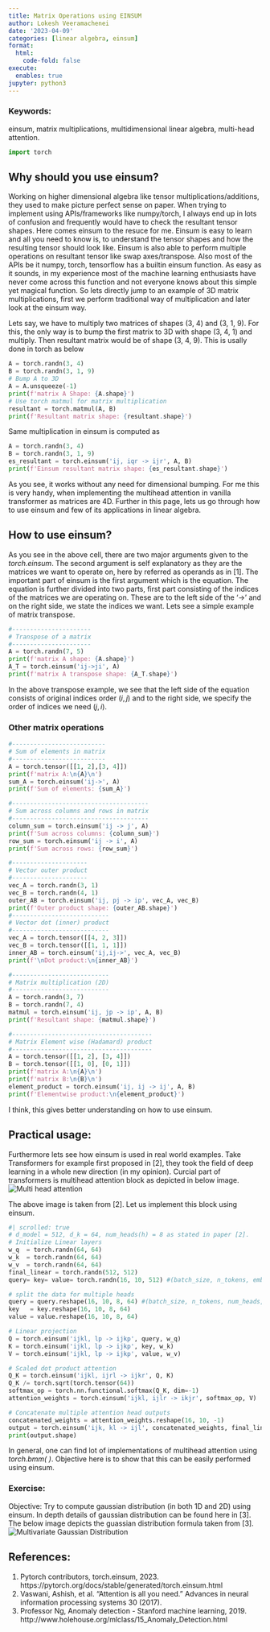 ```yaml
---
title: Matrix Operations using EINSUM
author: Lokesh Veeramachenei
date: '2023-04-09'
categories: [linear algebra, einsum]
format:
  html:
    code-fold: false
execute:
  enables: true
jupyter: python3
---
```


### Keywords:
einsum, matrix multiplications, multidimensional linear algebra, multi-head attention.

```python
import torch
```

## Why should you use einsum?
Working on higher dimensional algebra like tensor multiplications/additions, they used to make picture perfect sense on paper. When trying to implement using APIs/frameworks like numpy/torch, I always end up in lots of confusion and frequently would have to check the resultant tensor shapes. Here comes einsum to the resuce for me. Einsum is easy to learn and all you need to know is, to understand the tensor shapes and how the resulting tensor should look like. Einsum is also able to perform multiple operations on resultant tensor like swap axes/transpose. Also most of the APIs be it numpy, torch, tensorflow has a builtin einsum function. As easy as it sounds, in my experience most of the machine learning enthusiasts have never come across this function and not everyone knows about this simple yet magical function. So lets directly jump to an example of 3D matrix multiplications, first we perform traditional way of multiplication and later look at the einsum way.

Lets say, we have to multiply two matrices of shapes (3, 4) and (3, 1, 9). For this, the only way is to bump the first matrix to 3D with shape (3, 4, 1) and multiply. Then resultant matrix would be of shape (3, 4, 9). This is usally done in torch as below

```python
A = torch.randn(3, 4)
B = torch.randn(3, 1, 9)
# Bump A to 3D
A = A.unsqueeze(-1)
print(f'matrix A Shape: {A.shape}')
# Use torch matmul for matrix multiplication
resultant = torch.matmul(A, B)
print(f'Resultant matrix shape: {resultant.shape}')
```

Same multiplication in einsum is computed as

```python
A = torch.randn(3, 4)
B = torch.randn(3, 1, 9)
es_resultant = torch.einsum('ij, iqr -> ijr', A, B)
print(f'Einsum resultant matrix shape: {es_resultant.shape}')
```

As you see, it works without any need for dimensional bumping. For me this is very handy, when implementing the multihead attention in vanilla transformer as matrices are 4D. Further in this page, lets us go through how to use einsum and few of its applications in linear algebra.

## How to use einsum?
As you see in the above cell, there are two major arguments given to the _torch.einsum_. The second argument is self explanatory as they are the matrices we want to operate on, here by referred as operands as in [1]. The important part of einsum is the first argument which is the equation. The equation is further divided into two parts, first part consisting of the indices of the matrices we are operating on. These are to the left side of the '->' and on the right side, we state the indices we want. Lets see a simple example of matrix transpose.

```python
#----------------------
# Transpose of a matrix
#----------------------
A = torch.randn(7, 5)
print(f'matrix A shape: {A.shape}')
A_T = torch.einsum('ij->ji', A)
print(f'matrix A transpose shape: {A_T.shape}')
```

In the above transpose example, we see that the left side of the equation consists of original indices order $(i,j)$ and to the right side, we specify the order of indices we need $(j, i)$.

### Other matrix operations

```python
#--------------------------
# Sum of elements in matrix
#--------------------------
A = torch.tensor([[1, 2],[3, 4]])
print(f'matrix A:\n{A}\n')
sum_A = torch.einsum('ij->', A)
print(f'Sum of elements: {sum_A}')
```

```python
#--------------------------------------
# Sum across columns and rows in matrix
#--------------------------------------
column_sum = torch.einsum('ij -> j', A)
print(f'Sum across columns: {column_sum}')
row_sum = torch.einsum('ij -> i', A)
print(f'Sum across rows: {row_sum}')
```

```python
#---------------------
# Vector outer product
#---------------------
vec_A = torch.randn(3, 1)
vec_B = torch.randn(4, 1)
outer_AB = torch.einsum('ij, pj -> ip', vec_A, vec_B)
print(f'Outer product shape: {outer_AB.shape}')
#---------------------------
# Vector dot (inner) product
#---------------------------
vec_A = torch.tensor([[4, 2, 3]])
vec_B = torch.tensor([[1, 1, 1]])
inner_AB = torch.einsum('ij,ij->', vec_A, vec_B)
print(f'\nDot product:\n{inner_AB}')
```

```python
#---------------------------
# Matrix multiplication (2D)
#---------------------------
A = torch.randn(3, 7)
B = torch.randn(7, 4)
matmul = torch.einsum('ij, jp -> ip', A, B)
print(f'Resultant shape: {matmul.shape}')
```

```python
#---------------------------------------
# Matrix Element wise (Hadamard) product
#---------------------------------------
A = torch.tensor([[1, 2], [3, 4]])
B = torch.tensor([[1, 0], [0, 1]])
print(f'matrix A:\n{A}\n')
print(f'matrix B:\n{B}\n')
element_product = torch.einsum('ij, ij -> ij', A, B)
print(f'Elementwise product:\n{element_product}')
```

I think, this gives better understanding on how to use einsum.

## Practical usage:
Furthermore lets see how einsum is used in real world examples. Take Transformers for example first proposed in [2], they took the field of deep learning in a whole new direction (in my opinion). Curcial part of transformers is multihead attention block as depicted in below image.
![Multi head attention](./multihead_attention.jpeg "Multi head attention. Image from [2]")

The above image is taken from [2]. Let us implement this block using einsum.

```python
#| scrolled: true
# d_model = 512, d_k = 64, num_heads(h) = 8 as stated in paper [2].
# Initialize Linear layers
w_q  = torch.randn(64, 64)
w_k  = torch.randn(64, 64)
w_v  = torch.randn(64, 64)
final_linear = torch.randn(512, 512)
query= key= value= torch.randn(16, 10, 512) #(batch_size, n_tokens, embedding_size)

# split the data for multiple heads
query = query.reshape(16, 10, 8, 64) #(batch_size, n_tokens, num_heads, d_k)
key   = key.reshape(16, 10, 8, 64)
value = value.reshape(16, 10, 8, 64)

# Linear projection
Q = torch.einsum('ijkl, lp -> ijkp', query, w_q)
K = torch.einsum('ijkl, lp -> ijkp', key, w_k)
V = torch.einsum('ijkl, lp -> ijkp', value, w_v)

# Scaled dot product attention
Q_K = torch.einsum('ijkl, ijrl -> ijkr', Q, K)
Q_K /= torch.sqrt(torch.tensor(64))
softmax_op = torch.nn.functional.softmax(Q_K, dim=-1)
attention_weights = torch.einsum('ijkl, ijlr -> ikjr', softmax_op, V)

# Concatenate multiple attention head outputs
concatenated_weights = attention_weights.reshape(16, 10, -1)
output = torch.einsum('ijk, kl -> ijl', concatenated_weights, final_linear)
print(output.shape)
```

In general, one can find lot of implementations of multihead attention using _torch.bmm( )_. Objective here is to show that this can be easily performed using einsum.

### Exercise:
Objective: Try to compute gaussian distribution (in both 1D and 2D) using einsum. In depth details of gaussian distribution can be found here in [3]. The below image depicts the guassian distribution formula taken from [3].
![Multivariate Gaussian Distribution](./multigauss.jpeg "Multivariate Gaussian Distribution")

## References:
1. Pytorch contributors, torch.einsum, 2023. https://pytorch.org/docs/stable/generated/torch.einsum.html
2. Vaswani, Ashish, et al. "Attention is all you need." Advances in neural information processing systems 30 (2017).
3. Professor Ng, Anomaly detection - Stanford machine learning, 2019. http://www.holehouse.org/mlclass/15_Anomaly_Detection.html

